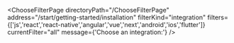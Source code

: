 


<ChooseFilterPage
    directoryPath="/ChooseFilterPage"
    address="/start/getting-started/installation"
    filterKind="integration"
    filters={['js','react','react-native','angular','vue','next','android','ios','flutter']}
    currentFilter="all"
    message={'Choose an integration:'}
/>
